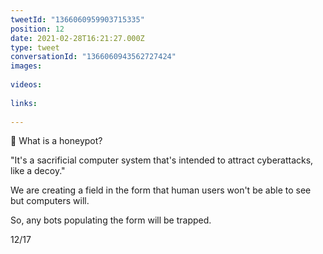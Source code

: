 ```yaml
---
tweetId: "1366060959903715335"
position: 12
date: 2021-02-28T16:21:27.000Z
type: tweet
conversationId: "1366060943562727424"
images:
  
videos:
  
links:
  
---
```

🍯 What is a honeypot?

"It's a sacrificial computer system that's intended to attract cyberattacks, like a decoy."

We are creating a field in the form that human users won't be able to see but computers will. 

So, any bots populating the form will be trapped. 

12/17
